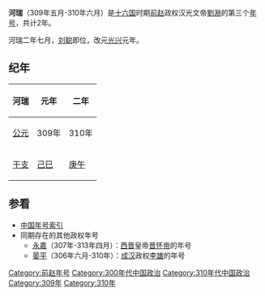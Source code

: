 {{Eranamebox|年号=河瑞
|起讫时间= 309年五月-310年六月
|政权= [[前赵|前赵]]
|帝王= 汉光文帝[[劉淵|劉淵]]
|历时= 2年
|timeline= <timeline>
ImageSize  = width:200 height:50
PlotArea   = width:180 height:30 left:10 bottom:20
TimeAxis   = orientation:horizontal
DateFormat = yyyy
Period     = from:304 till:439
AlignBars  = early
ScaleMajor = increment:135 start:304
Colors =
  id:canvas value:rgb(1,1,0.85)
BackgroundColors = canvas:canvas
PlotData =
  width:15 color:black
  bar:era from:start till:end
  bar:era from:304 till:329 color:red
  bar:era from:309 till:310 color:yellow
</timeline>
|说明= 河瑞在十六国及前赵时期的位置
}}

'''河瑞'''（309年五月-310年六月）是[[十六国|十六国]]时期[[前赵|前赵]]政权汉光文帝[[劉淵|劉淵]]的第三个[[年号|年号]]，共计2年。

河瑞二年七月，[[刘聪|刘聪]]即位，改元[[光兴_(前赵)|光兴]]元年。

==纪年==
{| class="wikitable" 
|-
!河瑞!!元年!!二年
|-
![[公元纪年|公元]]
|309年||310年
|-
![[干支纪年|干支]]
|[[己巳|己巳]]||[[庚午|庚午]]
|}

==参看==
*[[中国年号索引|中国年号索引]]
*同期存在的其他政权年号
**[[永嘉_(西晋)|永嘉]]（307年-313年四月）：[[西晋|西晋]]皇帝[[晋怀帝|晋怀帝]]的年号
**[[晏平_(年号)|晏平]]（306年六月-310年）：[[成汉|成汉]]政权[[李雄|李雄]]的年号

{{年号|[[永凤|永凤]]|[[中国年号索引|中国年号]]|[[光兴_(刘聪)|光兴]]}}
{{晉十六國年號}}
[[Category:前赵年号|Category:前赵年号]]
[[Category:300年代中国政治|Category:300年代中国政治]]
[[Category:310年代中国政治|Category:310年代中国政治]]
[[Category:309年|Category:309年]]
[[Category:310年|Category:310年]]